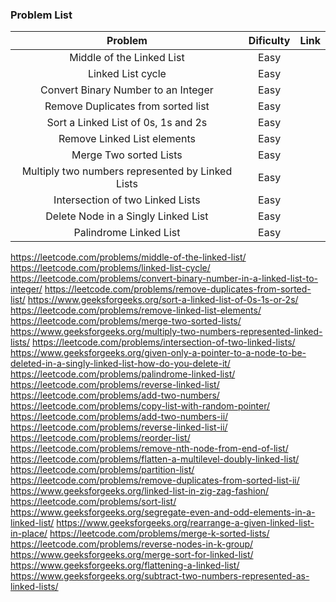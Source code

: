 ### Problem List

|                     Problem                      | Dificulty | Link |
| :----------------------------------------------: | :-------: | :--: |
|            Middle of the Linked List             |   Easy    |      |
|                Linked List cycle                 |   Easy    |      |
|       Convert Binary Number to an Integer        |   Easy    |      |
|        Remove Duplicates from sorted list        |   Easy    |      |
|       Sort a Linked List of 0s, 1s and 2s        |   Easy    |      |
|           Remove Linked List elements            |   Easy    |      |
|              Merge Two sorted Lists              |   Easy    |      |
| Multiply two numbers represented by Linked Lists |   Easy    |      |
|         Intersection of two Linked Lists         |   Easy    |      |
|       Delete Node in a Singly Linked List        |   Easy    |      |
|              Palindrome Linked List              |   Easy    |      |

https://leetcode.com/problems/middle-of-the-linked-list/
https://leetcode.com/problems/linked-list-cycle/
https://leetcode.com/problems/convert-binary-number-in-a-linked-list-to-integer/
https://leetcode.com/problems/remove-duplicates-from-sorted-list/
https://www.geeksforgeeks.org/sort-a-linked-list-of-0s-1s-or-2s/
https://leetcode.com/problems/remove-linked-list-elements/
https://leetcode.com/problems/merge-two-sorted-lists/
https://www.geeksforgeeks.org/multiply-two-numbers-represented-linked-lists/
https://leetcode.com/problems/intersection-of-two-linked-lists/
https://www.geeksforgeeks.org/given-only-a-pointer-to-a-node-to-be-deleted-in-a-singly-linked-list-how-do-you-delete-it/
https://leetcode.com/problems/palindrome-linked-list/
https://leetcode.com/problems/reverse-linked-list/
https://leetcode.com/problems/add-two-numbers/
https://leetcode.com/problems/copy-list-with-random-pointer/
https://leetcode.com/problems/add-two-numbers-ii/
https://leetcode.com/problems/reverse-linked-list-ii/
https://leetcode.com/problems/reorder-list/
https://leetcode.com/problems/remove-nth-node-from-end-of-list/
https://leetcode.com/problems/flatten-a-multilevel-doubly-linked-list/
https://leetcode.com/problems/partition-list/
https://leetcode.com/problems/remove-duplicates-from-sorted-list-ii/
https://www.geeksforgeeks.org/linked-list-in-zig-zag-fashion/
https://leetcode.com/problems/sort-list/
https://www.geeksforgeeks.org/segregate-even-and-odd-elements-in-a-linked-list/
https://www.geeksforgeeks.org/rearrange-a-given-linked-list-in-place/
https://leetcode.com/problems/merge-k-sorted-lists/
https://leetcode.com/problems/reverse-nodes-in-k-group/
https://www.geeksforgeeks.org/merge-sort-for-linked-list/
https://www.geeksforgeeks.org/flattening-a-linked-list/
https://www.geeksforgeeks.org/subtract-two-numbers-represented-as-linked-lists/
